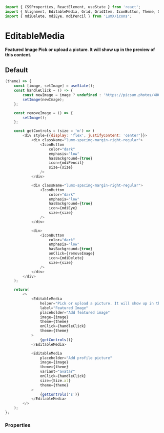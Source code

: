 ```javascript import
import { CSSProperties, ReactElement, useState } from 'react';
import { Alignment, EditableMedia, Grid, GridItem, IconButton, Theme, Size } from 'LumX';
import { mdiDelete, mdiEye, mdiPencil } from 'LumX/icons';
```

# EditableMedia

**Featured Image Pick or upload a picture. It will show up in the preview of this content.**

## Default

```javascript jsx withThemeSwitcher disableGrid
(theme) => {
    const [image, setImage] = useState();
    const handleClick = () => {
        const newImage = image ? undefined : 'https://picsum.photos/400/400/?random';
        setImage(newImage);
    };

    const removeImage = () => {
        setImage();
    };

    const getControls = (size = 'm') => (
        <div style={{display: 'flex', justifyContent: 'center'}}>
            <div className="lumx-spacing-margin-right-regular">
                <IconButton
                    color="dark"
                    emphasis="low"
                    hasBackground={true}
                    icon={mdiPencil}
                    size={size}
                />
            </div>

            <div className="lumx-spacing-margin-right-regular">
                <IconButton
                    color="dark"
                    emphasis="low"
                    hasBackground={true}
                    icon={mdiEye}
                    size={size}
                />
            </div>

            <div>
                <IconButton
                    color="dark"
                    emphasis="low"
                    hasBackground={true}
                    onClick={removeImage}
                    icon={mdiDelete}
                    size={size}
                />
            </div>
        </div>
    );

    return(
        <>
            <EditableMedia
                helper="Pick or upload a picture. It will show up in the preview of this content."
                label="Featured Image"
                placeholder="Add featured image"
                image={image}
                theme={theme}
                onClick={handleClick}
                theme={theme}
            >
                {getControls()}
            </EditableMedia>

            <EditableMedia
                placeholder="Add profile picture"
                image={image}
                theme={theme}
                variant="avatar"
                onClick={handleClick}
                size={Size.xl}
                theme={theme}
            >
                {getControls('s')}
            </EditableMedia>
        </>
    );
};
```

### Properties

<PropTable component="EditableMedia" />
